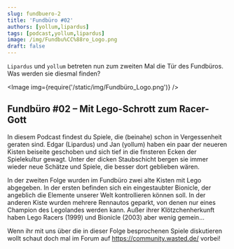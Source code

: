 ```yaml
---
slug: fundbuero-2
title: 'Fundbüro #02'
authors: [yollum,lipardus]
tags: [podcast,yollum,lipardus]
image: /img/Fundbu%CC%88ro_Logo.png
draft: false
---
```



`Lipardus` und `yollum` betreten nun zum zweiten Mal die Tür des Fundbüros. Was werden sie diesmal finden?

<Image img={require('/static/img/Fundbüro_Logo.png')} />

<!--truncate-->

## Fundbüro #02 – Mit Lego-Schrott zum Racer-Gott

In diesem Podcast findest du Spiele, die (beinahe) schon in Vergessenheit geraten sind. Edgar (Lipardus) und Jan (yollum) haben ein paar der neueren Kisten beiseite geschoben und sich tief in die finsteren Ecken der Spielekultur gewagt. Unter der dicken Staubschicht bergen sie immer wieder neue Schätze und Spiele, die besser dort geblieben wären.

In der zweiten Folge wurden im Fundbüro zwei alte Kisten mit Lego abgegeben. In der ersten befinden sich ein eingestaubter Bionicle, der angeblich die Elemente unserer Welt kontrollieren können soll. In der anderen Kiste wurden mehrere Rennautos geparkt, von denen nur eines Champion des Legolandes werden kann. Außer ihrer Klötzchenherkunft haben Lego Racers (1999) und Bionicle (2003) aber wenig gemein...

Wenn ihr mit uns über die in dieser Folge besprochenen Spiele diskutieren wollt schaut doch mal im Forum auf https://community.wasted.de/ vorbei! 


<ReactPlayer
    width="100%"
    height="auto"
    controls
    url='https://m10z.picnotes.de/Fundbuero/Fundbuero_002.mp3'
/>
